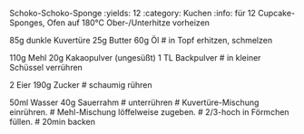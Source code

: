 Schoko-Schoko-Sponge
:yields: 12
:category: Kuchen
:info: für 12 Cupcake-Sponges, Ofen auf 180°C Ober-/Unterhitze vorheizen

85g dunkle Kuvertüre
25g Butter
60g Öl
# in Topf erhitzen, schmelzen

110g Mehl
20g Kakaopulver (ungesüßt)
1 TL Backpulver
# in kleiner Schüssel verrühren

2 Eier
190g Zucker
# schaumig rühren

50ml Wasser
40g Sauerrahm
# unterrühren
# Kuvertüre-Mischung einrühren.
# Mehl-Mischung löffelweise zugeben.
# 2/3-hoch in Förmchen füllen.
# 20min backen


